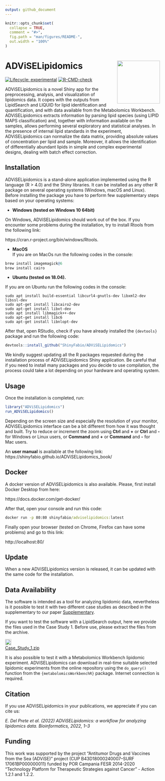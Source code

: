 ```yaml
---
output: github_document
---
```


<!-- README.md is generated from README.Rmd. Please edit that file -->

```r
knitr::opts_chunk$set(
  collapse = TRUE,
  comment = "#>",
  fig.path = "man/figures/README-",
  out.width = "100%"
)
```

# ADViSELipidomics <img src="man/figures/NewLogoAL.png" align="right" height="139"/>

<!-- badges: start -->
[![Lifecycle: experimental](https://img.shields.io/badge/lifecycle-stable-succes.svg)](https://www.tidyverse.org/lifecycle/#stable)
[![R-CMD-check](https://github.com/ShinyFabio/ADViSELipidomics/workflows/R-CMD-check/badge.svg)](https://github.com/ShinyFabio/ADViSELipidomics/actions)
<!-- badges: end -->



ADViSELipidomics is a novel Shiny app for the preprocessing, analysis, and visualization of lipidomics data. It copes with the outputs from LipidSearch and LIQUID for lipid identification and quantification, and with data available from the Metabolomics Workbench. ADViSELipidomics extracts information by parsing lipid species (using LIPID MAPS classification) and, together with information available on the samples, allows performing several exploratory and statistical analyses. In the presence of internal lipid standards in the experiment, ADViSELipidomics can normalize the data matrix, providing absolute values of concentration per lipid and sample. Moreover, it allows the identification of differentially abundant lipids in simple and complex experimental designs, dealing with batch effect correction.

## Installation
ADViSELipidomics is a stand-alone application implemented using the R language (R > 4.0) and the Shiny libraries. It can be installed as any other R package on several operating systems (Windows, macOS and Linux). Before installing the package you have to perform few supplementary steps based on your operating systems:

* **Windows (tested on Windows 10 64bit)**\ 

On Windows, ADViSELipidomics should work out of the box. If you encounter some problems during the installation, try to install Rtools from the following link:

https://cran.r-project.org/bin/windows/Rtools.

* **MacOS**\
If you are on MacOs run the following codes in the console:

``` r
brew install imagemagick@6
brew install cairo
```

* **Ubuntu (tested on 18.04).**\

If you are on Ubuntu run the following codes in the console:
```
sudo apt install build-essential libcurl4-gnutls-dev libxml2-dev libssl-dev
sudo apt-get install libcairo2-dev
sudo apt-get install libxt-dev
sudo apt install libmagick++-dev
sudo apt-get install libc6
sudo apt-get install libnlopt-dev

```

After that, open RStudio, check if you have already installed the ```{devtools}``` package and run the following code:

``` r
devtools::install_github("ShinyFabio/ADViSELipidomics")
```
We kindly suggest updating all the R packages requested during the installation process of ADViSELipidomics Shiny application. Be careful that if you need to install many packages and you decide to use compilation, the process could take a lot depending on your hardware and operating system.


## Usage
Once the installation is completed, run:

``` r
library("ADViSELipidomics")
run_ADViSELipidomics()
```

Depending on the screen size and especially the resolution of your monitor, ADViSELipidomics interface can be a bit different from how it was thought and built. Try to reduce or increment the zoom using **Ctrl** and **+** or **Ctrl** and **-** for Windows or Linux users, or **Command** and **+** or **Command** and **-** for Mac users.

An **user manual** is available at the following link: https://shinyfabio.github.io/ADViSELipidomics_book/


## Docker
A docker version of ADViSELipidomics is also available. Please, first install Docker Desktop from here:

https://docs.docker.com/get-docker/

After that, open your console and run this code:

``` cmd
docker run -p 80:80 shinyfabio/adviselipidomics:latest
```
Finally open your browser (tested on Chrome, Firefox can have some problems) and go to this link:

http://localhost:80/


## Update
When a new ADViSELipidomics version is released, it can be updated with the same code for the installation.


## Data Availability
The software is intended as a tool for analyzing lipidomic data, nevertheless is it possible to test it with two different case studies as described in the supplementary to our paper [Supplementary](https://oup.silverchair-cdn.com/oup/backfile/Content_public/Journal/bioinformatics/PAP/10.1093_bioinformatics_btac706/1/btac706_supplementary_data.docx?Expires=1670405997&Signature=EPy4KG1w03cnGUWoa8jsEHbFRiyhKHX9Wf56yylPM2baQYjwB9oA0HoR3WUIPpWNBv2zfPRGrVm7b3Nj5aAacJ7qLmUSd9su20P4cmDuCiJbYx8ddv4P7cDzIIyeAMqmBEMscOBzWsGhB~Ql~Y8LjLXzxOlsjML8KaciMcFtZztK3Psf3wCnCxlKg9iZZ4mab0hZdA8rn048xbTk6534syqjx4KfAm2lcrDbnEC29dSmcfNyAj22CACWfOrhHHeHueNKbSu6hZeyIukQOdGKzGhTiG2D4VO4ZqH9dQ3JX-G~kAczQhQGwic-vm8hK-YcOIQrxgxnlWTaur~PV2mSww__&Key-Pair-Id=APKAIE5G5CRDK6RD3PGA).

If you want to test the software with a LipidSearch output, here we provide the files used in the Case Study 1. Before use, please extract the files from the archive.
<p>
<img src="https://raw.githubusercontent.com/FortAwesome/Font-Awesome/6.x/svgs/solid/download.svg" width="20" height="20">  
<a href="https://github.com/ShinyFabio/ADViSELipidomics_book/raw/main/data_example/Case_Study_1.zip/">Case_Study_1.zip</a>
</p>

It is also possible to test it with a Metabolomics Workbench lipidomic experiment. ADViSELipidomics can download in real-time suitable selected lipidomic experiments from the online repository using the ```do_query()``` function from the ```{metabolomicsWorkbenchR}``` package. Internet connection is required.


## Citation
If you use ADViSELipidomics in your publications, we appreciate if you can cite us:

*E. Del Prete et al. (2022) ADViSELipidomics: a workflow for analyzing lipidomics data. Bioinformatics, 2022, 1–3*


## Funding
This work was supported by the project “Antitumor Drugs and Vaccines from the Sea (ADViSE)” project (CUP B43D18000240007–SURF 17061BP000000011) funded by POR Campania FESR 2014-2020 “Technology Platform for Therapeutic Strategies against Cancer” - Action 1.2.1 and 1.2.2.
